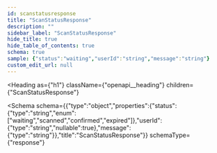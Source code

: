 ```yaml
---
id: scanstatusresponse
title: "ScanStatusResponse"
description: ""
sidebar_label: "ScanStatusResponse"
hide_title: true
hide_table_of_contents: true
schema: true
sample: {"status":"waiting","userId":"string","message":"string"}
custom_edit_url: null
---
```



<Heading
  as={"h1"}
  className={"openapi__heading"}
  children={"ScanStatusResponse"}
>
</Heading>





<Schema
  schema={{"type":"object","properties":{"status":{"type":"string","enum":["waiting","scanned","confirmed","expired"]},"userId":{"type":"string","nullable":true},"message":{"type":"string"}},"title":"ScanStatusResponse"}}
  schemaType={"response"}
>
  
</Schema>
            